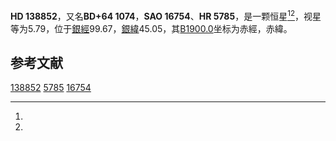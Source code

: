 {{Starbox begin
| name = HD 138852
}}
{{Starbox observe
| epoch = [[J2000.0|J2000.0]]
| constell = {{星座名待查}}<ref name=SIMBAD>{{cite web
 | url=http://simbad.u-strasbg.fr/simbad/sim-id?Ident=HR+5785
 | title =Pulsating variable Star
 | publisher=Centre de Données astronomiques de Strasbourg
 | work=SIMBAD
 | accessdate=2012-07-13}}</ref><ref name=DATA>{{cite web
 | url=http://vizier.u-strasbg.fr/viz-bin/VizieR-5?-out.add=.&-source=5050&-corr=PK=HR&-out.max=9999&HR=5785
 | title=VizieR Detailed Page
 | accessdate=2012-07-13
 | archive-date=2016-03-05
 | archive-url=https://web.archive.org/web/20160305201601/http://vizier.u-strasbg.fr/viz-bin/VizieR-5?-out.add=.&-source=5050&-corr=PK=HR&-out.max=9999&HR=5785
 | dead-url=no
 }}</ref>
| 星官 = 
| ra = {{RA|15|30|55.7}}<ref name=SIMBAD /><ref name=DATA />
| dec = {{DEC|+64|12|31}}<ref name=SIMBAD /><ref name=DATA />
| appmag_v = 5.79<ref name=SIMBAD /><ref name=DATA />
}}
{{Starbox character
| class = K0III-IV<ref name=SIMBAD /><ref name=DATA />
| b-v = 0.96<ref name=SIMBAD /><ref name=DATA />
| u-b = <ref name=SIMBAD /><ref name=DATA />
| r-i = <ref name=SIMBAD /><ref name=DATA />
| variable = 
}}
{{Starbox astrometry
| radial_v = 
| prop_mo_ra = 10
| parallax = 0.002
| p_error = 
}}
{{Starbox catalog
| names =BD+64 1074，[[SAO星表|SAO]] 16754，[[HD星表|HD]] 138852，[[HR星表|HR]] 5785}}
{{Starbox reference |Simbad=HR+5785}}
{{Starbox end}}

'''HD 138852'''，又名'''BD+64 1074'''，'''SAO 16754'''、'''HR 5785'''，是一颗恒星<ref name=SIMBAD /><ref name=DATA />，视星等为5.79，位于[[銀道座標系|銀經]]99.67，[[銀道座標系|銀緯]]45.05，其[[B1900.0|B1900.0]]坐标为赤經{{RA|15|29|31.3}}，赤緯{{DEC|+64|45.05|42}}。

== 参考文献 ==
{{reflist}}

{{star-stub}}

[[Category:HD和HDE天體|138852]]
[[Category:HR天體|5785]]
[[Category:SAO天體|16754]]